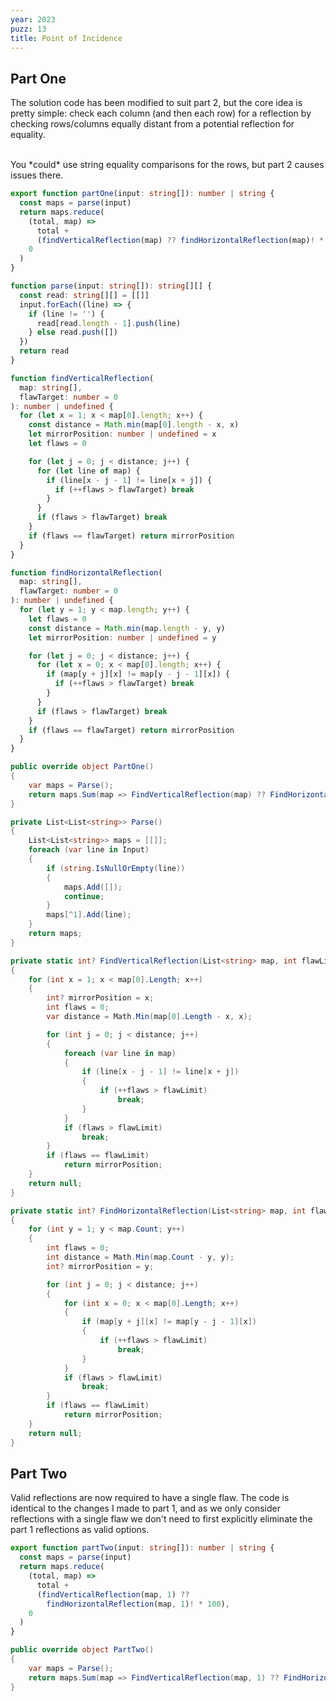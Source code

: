 ```yaml
---
year: 2023
puzz: 13
title: Point of Incidence
---
```


## Part One

The solution code has been modified to suit part 2, but the core idea is pretty simple: check each column (and then each row) for a reflection by checking rows/columns equally distant from a potential reflection for equality.

<br />
You *could* use string equality comparisons for the rows, but part 2 causes issues
there.

<CodeBox names="typescript|C#">

```ts
export function partOne(input: string[]): number | string {
  const maps = parse(input)
  return maps.reduce(
    (total, map) =>
      total +
      (findVerticalReflection(map) ?? findHorizontalReflection(map)! * 100),
    0
  )
}

function parse(input: string[]): string[][] {
  const read: string[][] = [[]]
  input.forEach((line) => {
    if (line != '') {
      read[read.length - 1].push(line)
    } else read.push([])
  })
  return read
}

function findVerticalReflection(
  map: string[],
  flawTarget: number = 0
): number | undefined {
  for (let x = 1; x < map[0].length; x++) {
    const distance = Math.min(map[0].length - x, x)
    let mirrorPosition: number | undefined = x
    let flaws = 0

    for (let j = 0; j < distance; j++) {
      for (let line of map) {
        if (line[x - j - 1] != line[x + j]) {
          if (++flaws > flawTarget) break
        }
      }
      if (flaws > flawTarget) break
    }
    if (flaws == flawTarget) return mirrorPosition
  }
}

function findHorizontalReflection(
  map: string[],
  flawTarget: number = 0
): number | undefined {
  for (let y = 1; y < map.length; y++) {
    let flaws = 0
    const distance = Math.min(map.length - y, y)
    let mirrorPosition: number | undefined = y

    for (let j = 0; j < distance; j++) {
      for (let x = 0; x < map[0].length; x++) {
        if (map[y + j][x] != map[y - j - 1][x]) {
          if (++flaws > flawTarget) break
        }
      }
      if (flaws > flawTarget) break
    }
    if (flaws == flawTarget) return mirrorPosition
  }
}
```

```csharp
public override object PartOne()
{
    var maps = Parse();
    return maps.Sum(map => FindVerticalReflection(map) ?? FindHorizontalReflection(map) * 100 ?? 0);
}

private List<List<string>> Parse()
{
    List<List<string>> maps = [[]];
    foreach (var line in Input)
    {
        if (string.IsNullOrEmpty(line))
        {
            maps.Add([]);
            continue;
        }
        maps[^1].Add(line);
    }
    return maps;
}

private static int? FindVerticalReflection(List<string> map, int flawLimit = 0)
{
    for (int x = 1; x < map[0].Length; x++)
    {
        int? mirrorPosition = x;
        int flaws = 0;
        var distance = Math.Min(map[0].Length - x, x);

        for (int j = 0; j < distance; j++)
        {
            foreach (var line in map)
            {
                if (line[x - j - 1] != line[x + j])
                {
                    if (++flaws > flawLimit)
                        break;
                }
            }
            if (flaws > flawLimit)
                break;
        }
        if (flaws == flawLimit)
            return mirrorPosition;
    }
    return null;
}

private static int? FindHorizontalReflection(List<string> map, int flawLimit = 0)
{
    for (int y = 1; y < map.Count; y++)
    {
        int flaws = 0;
        int distance = Math.Min(map.Count - y, y);
        int? mirrorPosition = y;

        for (int j = 0; j < distance; j++)
        {
            for (int x = 0; x < map[0].Length; x++)
            {
                if (map[y + j][x] != map[y - j - 1][x])
                {
                    if (++flaws > flawLimit)
                        break;
                }
            }
            if (flaws > flawLimit)
                break;
        }
        if (flaws == flawLimit)
            return mirrorPosition;
    }
    return null;
}
```

</CodeBox>

## Part Two

Valid reflections are now required to have a single flaw. The code is identical to the changes I made to part 1, and as we only consider reflections with a single flaw we don't need to first explicitly eliminate the part 1 reflections as valid options.

<CodeBox names="typescript|C#">

```ts
export function partTwo(input: string[]): number | string {
  const maps = parse(input)
  return maps.reduce(
    (total, map) =>
      total +
      (findVerticalReflection(map, 1) ??
        findHorizontalReflection(map, 1)! * 100),
    0
  )
}
```

```csharp
public override object PartTwo()
{
    var maps = Parse();
    return maps.Sum(map => FindVerticalReflection(map, 1) ?? FindHorizontalReflection(map, 1) * 100 ?? 0);
}

```

</CodeBox>
